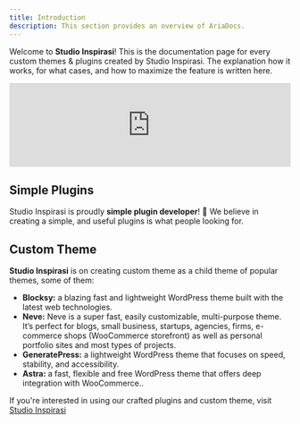 ```yaml
---
title: Introduction
description: This section provides an overview of AriaDocs.
---
```


Welcome to **Studio Inspirasi**! This is the documentation page for every custom themes & plugins created by Studio Inspirasi. The explanation how it works, for what cases, and how to maximize the feature is written here.

<iframe width="100%" src="https://www.youtube.com/embed/NlIZSWz3FME?si=d6twi29GchtkuIC6" title="YouTube video player" frameborder="0" allow="accelerometer; autoplay; clipboard-write; encrypted-media; gyroscope; picture-in-picture; web-share" referrerpolicy="strict-origin-when-cross-origin" allowfullscreen></iframe>

##  Simple Plugins

Studio Inspirasi is proudly **simple plugin developer**! 🎉 We believe in creating a simple, and useful plugins is what people looking for.

## Custom Theme

**Studio Inspirasi** is on creating custom theme as a child theme of popular themes, some of them:

- **Blocksy:** a blazing fast and lightweight WordPress theme built with the latest web technologies.
- **Neve:** Neve is a super fast, easily customizable, multi-purpose theme. It’s perfect for blogs, small business, startups, agencies, firms, e-commerce shops (WooCommerce storefront) as well as personal portfolio sites and most types of projects.
- **GeneratePress:** a lightweight WordPress theme that focuses on speed, stability, and accessibility.
- **Astra:** a fast, flexible and free WordPress theme that offers deep integration with WooCommerce..

If you're interested in using our crafted plugins and custom theme, visit <a href="https://studioinspirasi.com/">Studio Inspirasi</a>